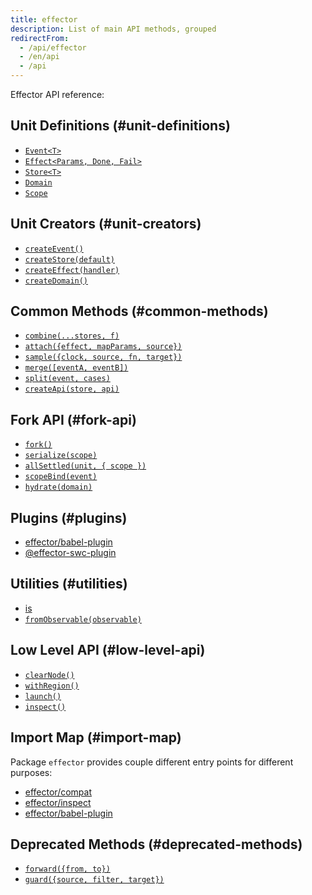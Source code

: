 ```yaml
---
title: effector
description: List of main API methods, grouped
redirectFrom:
  - /api/effector
  - /en/api
  - /api
---
```


Effector API reference:

## Unit Definitions (#unit-definitions)

- [`Event<T>`](/en/api/effector/Event)
- [`Effect<Params, Done, Fail>`](/en/api/effector/Effect)
- [`Store<T>`](/en/api/effector/Store)
- [`Domain`](/en/api/effector/Domain)
- [`Scope`](/en/api/effector/Scope)

## Unit Creators (#unit-creators)

- [`createEvent()`](/en/api/effector/createEvent)
- [`createStore(default)`](/en/api/effector/createStore)
- [`createEffect(handler)`](/en/api/effector/createEffect)
- [`createDomain()`](/en/api/effector/createDomain)

## Common Methods (#common-methods)

- [`combine(...stores, f)`](/en/api/effector/combine)
- [`attach({effect, mapParams, source})`](/en/api/effector/attach)
- [`sample({clock, source, fn, target})`](/en/api/effector/sample)
- [`merge([eventA, eventB])`](/en/api/effector/merge)
- [`split(event, cases)`](/en/api/effector/split)
- [`createApi(store, api)`](/en/api/effector/createApi)

## Fork API (#fork-api)

- [`fork()`](/en/api/effector/fork)
- [`serialize(scope)`](/en/api/effector/serialize)
- [`allSettled(unit, { scope })`](/en/api/effector/allSettled)
- [`scopeBind(event)`](/en/api/effector/scopeBind)
- [`hydrate(domain)`](/en/api/effector/hydrate)

## Plugins (#plugins)

- [effector/babel-plugin](/en/api/effector/babel-plugin)
- [@effector-swc-plugin](/en/api/effector/swc-plugin)

## Utilities (#utilities)

- [is](/en/api/effector/is)
- [`fromObservable(observable)`](/en/api/effector/fromObservable)

## Low Level API (#low-level-api)

- [`clearNode()`](/en/api/effector/clearNode)
- [`withRegion()`](/en/api/effector/withRegion)
- [`launch()`](/en/api/effector/launch)
- [`inspect()`](/en/api/effector/inspect)

## Import Map (#import-map)

Package `effector` provides couple different entry points for different purposes:

- [effector/compat](/en/api/effector/module/compat)
- [effector/inspect](/en/api/effector/module/inspect)
- [effector/babel-plugin](/en/api/effector/module/babel-plugin)

## Deprecated Methods (#deprecated-methods)

- [`forward({from, to})`](/en/api/effector/forward)
- [`guard({source, filter, target})`](/en/api/effector/guard)
